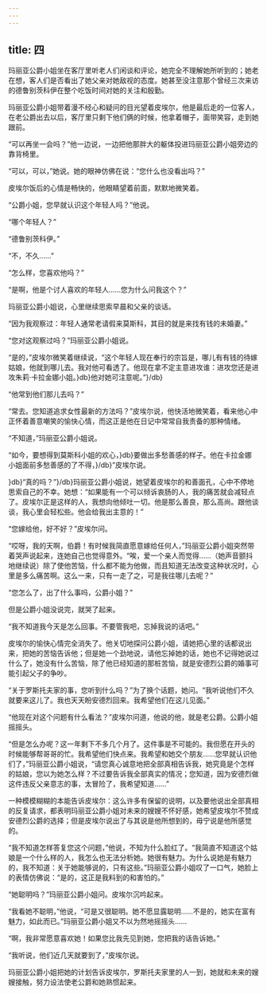 ```yaml
---
---
---
```

title: 四
---




玛丽亚公爵小姐坐在客厅里听老人们闲谈和评论，她完全不理解她所听到的；她老在想，客人们是否看出了她父亲对她敌视的态度。她甚至没注意那个曾经三次来访的德鲁别茨科伊在整个吃饭时间对她的关注和殷勤。

玛丽亚公爵小姐带着漫不经心和疑问的目光望着皮埃尔，他是最后走的一位客人，在老公爵出去以后，客厅里只剩下他们俩的时候，他拿着帽子，面带笑容，走到她跟前。

“可以再坐一会吗？”他一边说，一边把他那胖大的躯体投进玛丽亚公爵小姐旁边的靠背椅里。

“可以，可以，”她说。她的眼神仿佛在说：“您什么也没看出吗？”

皮埃尔饭后的心情是畅快的，他眼睛望着前面，默默地微笑着。

“公爵小姐，您早就认识这个年轻人吗？”他说。

“哪个年轻人？”

“德鲁别茨科伊。”

“不，不久……”

“怎么样，您喜欢他吗？”

“是啊，他是个讨人喜欢的年轻人……您为什么问我这个？”

玛丽亚公爵小姐说，心里继续思索早晨和父亲的谈话。

“因为我观察过：年轻人通常老请假来莫斯科，其目的就是来找有钱的未婚妻。”

“您对这观察过吗？”玛丽亚公爵小姐说。

“是的，”皮埃尔微笑着继续说，“这个年轻人现在奉行的宗旨是，哪儿有有钱的待嫁姑娘，他就到哪儿去。我对他可看透了。他现在拿不定主意进攻谁：进攻您还是进攻朱莉·卡拉金娜小姐。}db}他对她可注意呢。”}/db}

“他常到他们那儿去吗？”

“常去。您知道追求女性最新的方法吗？”皮埃尔说，他快活地微笑着，看来他心中正怀着善意嘲笑的愉快心情，而这正是他在日记中常常自我责备的那种情绪。

“不知道，”玛丽亚公爵小姐说。

“如今，要想得到莫斯科小姐的欢心，}db}要做出多愁善感的样子。他在卡拉金娜小姐面前多愁善感的了不得，}/db}”皮埃尔说。

}db}“真的吗？”}/db}玛丽亚公爵小姐说，她望着皮埃尔的和善面孔，心中不停地思索自己的不幸。她想：“如果能有一个可以倾诉衷肠的人，我的痛苦就会减轻点了。皮埃尔正是这样的人，我想向他倾吐一切。他是那么善良，那么高尚。跟他谈谈，我心里会轻松些。他会给我出主意的！”

“您嫁给他，好不好？”皮埃尔问。

“哎呀，我的天啊，伯爵！有时候我简直愿意嫁给任何人，”玛丽亚公爵小姐突然带着哭声说起来，连她自己也觉得意外。“唉，爱一个亲人而觉得……（她声音颤抖地继续说）除了使他苦恼，什么都不能为他做，而且知道无法改变这种状况时，心里是多么痛苦啊。这么一来，只有一走了之，可是我往哪儿去呢？”

“您怎么了，出了什么事吗，公爵小姐？”

但是公爵小姐没说完，就哭了起来。

“我不知道我今天是怎么回事。不要管我吧，忘掉我说的话吧。”

皮埃尔的愉快心情完全消失了。他关切地探问公爵小姐，请她把心里的话都说出来，把她的苦恼告诉他；但是她一个劲地说，请他忘掉她的话，她也不记得她说过什么了，她没有什么苦恼，除了他已经知道的那桩苦恼，就是安德烈公爵的婚事可能引起父子的争吵。

“关于罗斯托夫家的事，您听到什么吗？”为了换个话题，她问。“我听说他们不久就要来这儿了。我也天天盼安德烈回来。我希望他们在这儿见面。”

“他现在对这个问题有什么看法？”皮埃尔问道，他说的他，就是老公爵。公爵小姐摇摇头。

“但是怎么办呢？这一年剩下不多几个月了。这件事是不可能的。我但愿在开头的时候能够帮哥哥的忙。我希望他们快点来。我希望和她交个朋友……您早就认识他们了，”玛丽亚公爵小姐说，“请您真心诚意地把全部真相告诉我，她究竟是个怎样的姑娘，您以为她怎么样？不过要告诉我全部真实的情况；您知道，因为安德烈做这件违反父亲意志的事，太冒险了，我希望知道……”

一种模模糊糊的本能告诉皮埃尔：这么许多有保留的说明，以及要他说出全部真相的反复请求，都表明玛丽亚公爵小姐对未来的嫂嫂不怀好感，她希望皮埃尔不赞成安德烈公爵的选择；但是皮埃尔说出了与其说是他所想到的，毋宁说是他所感觉的。

“我不知道怎样答复您这个问题，”他说，不知为什么脸红了。“我简直不知道这个姑娘是一个什么样的人，我怎么也无法分析她。她很有魅力。为什么说她是有魅力的，我不知道：关于她能够说的，只有这些。”玛丽亚公爵小姐叹了一口气，她脸上的表情仿佛说：“是的，这正是我料到的和害怕的。”

“她聪明吗？”玛丽亚公爵小姐问。皮埃尔沉吟起来。

“我看她不聪明，”他说，“可是又很聪明。她不愿显露聪明……不是的，她实在富有魅力，如此而已。”玛丽亚公爵小姐又不以为然地摇摇头……

“啊，我非常愿意喜欢她！如果您比我先见到她，您把我的话告诉她。”

“我听说，他们近几天就要到了，”皮埃尔说。

玛丽亚公爵小姐把她的计划告诉皮埃尔，罗斯托夫家里的人一到，她就和未来的嫂嫂接触，努力设法使老公爵和她熟惯起来。